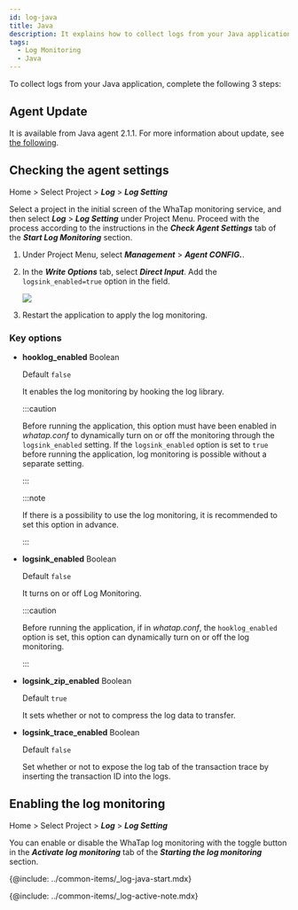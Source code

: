 ```yaml
---
id: log-java
title: Java
description: It explains how to collect logs from your Java application.
tags:
  - Log Monitoring
  - Java
---
```


To collect logs from your Java application, complete the following 3 steps:

## Agent Update

It is available from Java agent 2.1.1. For more information about update, see [the following](../java/update-agent).

## Checking the agent settings

Home > Select Project > **_Log_** > **_Log Setting_**

Select a project in the initial screen of the WhaTap monitoring service, and then select **_Log_** > **_Log Setting_** under Project Menu. Proceed with the process according to the instructions in the **_Check Agent Settings_** tab of the **_Start Log Monitoring_** section.

1.  Under Project Menu, select **_Management_** > **_Agent CONFIG._**.

2.  In the **_Write Options_** tab, select **_Direct Input_**. Add the `logsink_enabled=true` option in the field. 

    ![](https://img.whatap.io/media/images/log_java_config1.png)

3.  Restart the application to apply the log monitoring.

### Key options

-   **hooklog_enabled** <span class='type'>Boolean</span>

    Default `false`

    It enables the log monitoring by hooking the log library.  

    :::caution

    Before running the application, this option must have been enabled in _whatap.conf_ to dynamically turn on or off the monitoring through the `logsink_enabled` setting.
    If the `logsink_enabled` option is set to `true` before running the application, log monitoring is possible without a separate setting.

    :::

    :::note

    If there is a possibility to use the log monitoring, it is recommended to set this option in advance.

    :::

-   **logsink_enabled** <span class='type'>Boolean</span>

    Default `false`

    It turns on or off Log Monitoring.

    :::caution

    Before running the application, if in _whatap.conf_, the `hooklog_enabled` option is set, this option can dynamically turn on or off the log monitoring.

    :::

-   **logsink_zip_enabled** <span class='type'>Boolean</span>

    Default `true`

    It sets whether or not to compress the log data to transfer. 

-   **logsink_trace_enabled** <span class='type'>Boolean</span>

    Default `false`

    Set whether or not to expose the log tab of the transaction trace by inserting the transaction ID into the logs.  

## Enabling the log monitoring

Home > Select Project > **_Log_** > **_Log Setting_**

You can enable or disable the WhaTap log monitoring with the toggle button in the **_Activate log monitoring_** tab of the **_Starting the log monitoring_** section.

{@include: ../common-items/_log-java-start.mdx} 

{@include: ../common-items/_log-active-note.mdx} 
